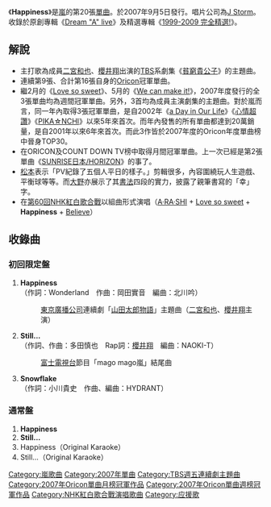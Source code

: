 {{Infobox song
| name       = Happiness
| type       = [[單曲|單曲]]
| artist     = [[嵐|嵐]]
| cover      = 
| released   = 2007年9月5日
| recorded   = 
| genre      = J-POP
| length     = 
| label      = [[J_Storm|J Storm]]
| producer   = Julie K.
| certification = *白金（唱片，[[日本唱片協會|日本唱片協會]]）
| chart_position = *週榜第1位（[[Oricon公信榜|Oricon]]）
*2007年9月度月榜第1位（Oricon）
*2007年度年榜第15位（Oricon）
| prev_title = [[We_can_make_it!|We can make it!]]
| prev_year  = 2007
| next_title = [[Step_and_Go|Step and Go]]
| next_year  = 2008
}}
《'''Happiness'''》是[[嵐|嵐]]的第20張[[單曲|單曲]]。於2007年9月5日發行。唱片公司為[[J_Storm|J Storm]]。收錄於原創專輯《[[Dream_"A"_live|Dream "A" live]]》及精選專輯《[[1999-2009_完全精選!|1999-2009 完全精選!]]》。

== 解說 ==
*主打歌為成員[[二宮和也|二宮和也]]、[[櫻井翔|櫻井翔]]出演的[[東京廣播公司|TBS]]系劇集《[[貧窮貴公子#電視版（日本）|貧窮貴公子]]》的主題曲。
*連續第9張、合計第16張自身的[[Oricon|Oricon]]冠軍單曲。
*繼2月的《[[Love_so_sweet|Love so sweet]]》、5月的《[[We_can_make_it!|We can make it!]]》，2007年度發行的全3張單曲均為週間冠軍單曲。另外，3首均為成員主演劇集的主題曲。對於嵐而言，同一年內取得3張冠軍單曲，是自2002年《[[a_Day_in_Our_Life|a Day in Our Life]]》《[[心情超讚|心情超讚]]》《[[PIKANCHI|PIKA☆NCHI]]》以來5年來首次。而年內發售的所有單曲都達到20萬銷量，是自2001年以來6年來首次。而此3作皆於2007年度的Oricon年度單曲榜中晉身TOP30。
*在ORICON及COUNT DOWN TV榜中取得月間冠軍單曲。上一次已經是第2張單曲《[[SUNRISE日本/HORIZON|SUNRISE日本/HORIZON]]》的事了。
*[[松本潤|松本]]表示「PV紀錄了五個人平日的樣子。」剪輯很多，內容圍繞玩人生遊戲、平衡球等等。而[[大野智|大野]]亦展示了其[[書法|書法]]四段的實力，披露了親筆書寫的「幸」字。
* 在[[第60回NHK紅白歌合戰|第60回NHK紅白歌合戰]]以組曲形式演唱（[[A·RA·SHI|A·RA·SHI]] + [[Love_so_sweet|Love so sweet]] + '''Happiness''' + [[Believe/烏雲散去，天氣晴|Believe]]）

== 收錄曲 ==
=== 初回限定盤 ===
#'''Happiness'''<br />（作詞：Wonderland　作曲：岡田實音　編曲：北川吟）
#:[[東京廣播公司|東京廣播公司]]連續劇「[[貧窮貴公子#電視劇-日本版|山田太郎物語]]」主題曲（[[二宮和也|二宮和也]]、[[櫻井翔|櫻井翔]]主演）
#'''Still...'''<br />（作詞、作曲：多田慎也　Rap詞：[[櫻井翔|櫻井翔]]　編曲：NAOKI-T）
#:[[富士電視台|富士電視台]]節目「mago mago嵐」結尾曲
#'''Snowflake'''<br />（作詞：小川貴史　作曲、編曲：HYDRANT）

=== 通常盤 ===
#'''Happiness'''
#'''Still...'''
#Happiness（Original Karaoke）
#Still...（Original Karaoke）

{{嵐}}
{{TBS週五連續劇主題曲2000年代後半部}}
{{Oricon單曲月榜冠軍 (2000年代後期)|2007年9月}}
{{Oricon單曲週榜冠軍 (2007年)|2007年9月17日}}

[[Category:嵐歌曲|Category:嵐歌曲]]
[[Category:2007年單曲|Category:2007年單曲]]
[[Category:TBS週五連續劇主題曲|Category:TBS週五連續劇主題曲]]
[[Category:2007年Oricon單曲月榜冠軍作品|Category:2007年Oricon單曲月榜冠軍作品]]
[[Category:2007年Oricon單曲週榜冠軍作品|Category:2007年Oricon單曲週榜冠軍作品]]
[[Category:NHK紅白歌合戰演唱歌曲|Category:NHK紅白歌合戰演唱歌曲]]
[[Category:应援歌|Category:应援歌]]